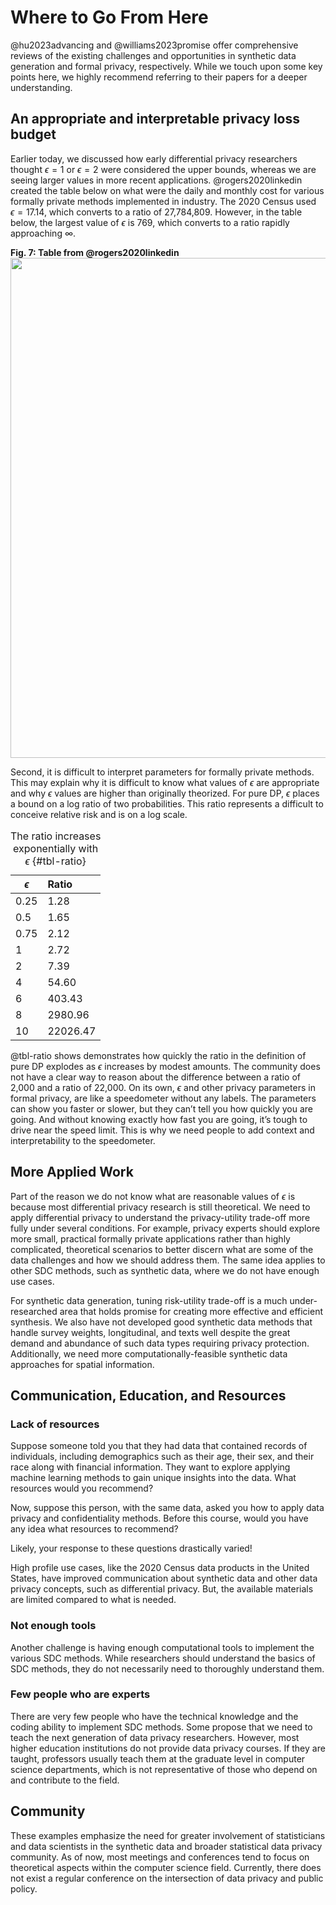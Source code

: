 # Where to Go From Here {.unnumbered}
@hu2023advancing and @williams2023promise offer comprehensive reviews of the existing challenges and opportunities in synthetic data generation and formal privacy, respectively. While we touch upon some key points here, we highly recommend referring to their papers for a deeper understanding.

## An appropriate and interpretable privacy loss budget

Earlier today, we discussed how early differential privacy researchers thought $\epsilon=1$ or $\epsilon=2$ were considered the upper bounds, whereas we are seeing larger values in more recent applications. @rogers2020linkedin created the table below on what were the daily and monthly cost for various formally private methods implemented in industry. The 2020 Census used $\epsilon=17.14$, which converts to a ratio of 27,784,809. However, in the table below, the largest value of $\epsilon$ is 769, which converts to a ratio rapidly approaching $\infty$.

**Fig. 7: Table from  @rogers2020linkedin** 
![](www/images/privacy-param.png){width="800"}

Second, it is difficult to interpret parameters for formally private methods. This may explain why it is difficult to know what values of $\epsilon$ are appropriate and why $\epsilon$ values are higher than originally theorized. For pure DP, $\epsilon$ places a bound on a log ratio of two probabilities. This ratio represents a difficult to conceive relative risk and is on a log scale.

| $\epsilon$ | Ratio    |
|------------|:---------|
| 0.25       | 1.28     |
| 0.5        | 1.65     |
| 0.75       | 2.12     |
| 1          | 2.72     |
| 2          | 7.39     |
| 4          | 54.60    |
| 6          | 403.43   |
| 8          | 2980.96  |
| 10         | 22026.47 |

: The ratio increases exponentially with $\epsilon$ {#tbl-ratio}

@tbl-ratio shows demonstrates how quickly the ratio in the definition of pure DP explodes as $\epsilon$ increases by modest amounts. The community does not have a clear way to reason about the difference between a ratio of 2,000 and a ratio of 22,000. On its own, $\epsilon$ and other privacy parameters in formal privacy, are like a speedometer without any labels. The parameters can show you faster or slower, but they can't tell you how quickly you are going. And without knowing exactly how fast you are going, it's tough to drive near the speed limit. This is why we need people to add context and interpretability to the speedometer.

## More Applied Work

Part of the reason we do not know what are reasonable values of $\epsilon$ is because most differential privacy research is still theoretical. We need to apply differential privacy to understand the privacy-utility trade-off more fully under several conditions. For example, privacy experts should explore more small, practical formally private applications rather than highly complicated, theoretical scenarios to better discern what are some of the data challenges and how we should address them. The same idea applies to other SDC methods, such as synthetic data, where we do not have enough use cases.

For synthetic data generation, tuning risk-utility trade-off is a much under-researched area that holds promise for creating more effective and efficient synthesis. We also have not developed good synthetic data methods that handle survey weights, longitudinal, and texts well despite the great demand and abundance of such data types requiring privacy protection. Additionally, we need more computationally-feasible synthetic data approaches for spatial information. 

## Communication, Education, and Resources

### Lack of resources
Suppose someone told you that they had data that contained records of individuals, including demographics such as their age, their sex, and their race along with financial information. They want to explore applying machine learning methods to gain unique insights into the data. What resources would you recommend?
  
Now, suppose this person, with the same data, asked you how to apply data privacy and confidentiality methods. Before this course, would you have any idea what resources to recommend?
  
Likely, your response to these questions drastically varied!
  
High profile use cases, like the 2020 Census data products in the United States, have improved communication about synthetic data and other data privacy concepts, such as differential privacy. But, the available materials are limited compared to what is needed.

### Not enough tools
Another challenge is having enough computational tools to implement the various SDC methods. While researchers should understand the basics of SDC methods, they do not necessarily need to thoroughly understand them.

### Few people who are experts
There are very few people who have the technical knowledge and the coding ability to implement SDC methods. Some propose that we need to teach the next generation of data privacy researchers. However, most higher education institutions do not provide data privacy courses. If they are taught, professors usually teach them at the graduate level in computer science departments, which is not representative of those who depend on and contribute to the field.

## Community
These examples emphasize the need for greater involvement of statisticians and data scientists in the synthetic data and broader statistical data privacy community. As of now, most meetings and conferences tend to focus on theoretical aspects within the computer science field. Currently, there does not exist a regular conference on the intersection of data privacy and public policy. 